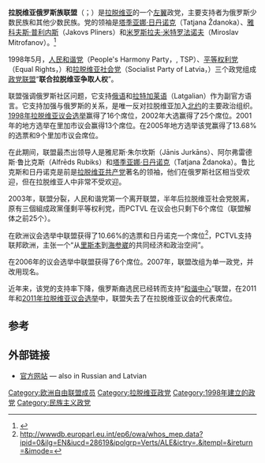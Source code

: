 {{Infobox political party
|country=拉脱维亚
|name = 拉脱维亚俄罗斯族联盟
|name_native = Latvijas Krievu savienība<br>Русский союз Латвии
|colorcode = blue
|logo = [[Image:For_Human_Rights_In_United_Latvia_logo.png|Image:For Human Rights In United Latvia logo.png]]
|leader = [[塔季亚娜·日丹诺克|塔季亚娜·日丹诺克]]<br>[[雅科夫斯·普利内斯|雅科夫斯·普利内斯]]<br>[[米罗斯拉夫·米特罗法诺夫|米罗斯拉夫·米特罗法诺夫]]
|foundation = 1998年（政党联盟）<br>2007年（政党）
|headquarters = [[里加|里加]]
|政治立场=[[左翼|左翼]]
|ideology = [[民主社会主义|民主社会主义]]<ref name="#1">{{Cite web |url=http://www.parties-and-elections.de/latvia.html |title=http://www.parties-and-elections.de/latvia.html |access-date=2013-04-10 |archive-date=2011-07-26 |archive-url=https://web.archive.org/web/20110726031852/http://www.parties-and-elections.de/latvia.html }}</ref><br>[[俄罗斯人在拉脱维亚|俄罗斯少数民族政治]]<ref name="#1"/>
|international = 无
|european = [[欧洲自由联盟|欧洲自由联盟]]
|europarl = [[綠黨/歐洲自由聯盟|綠黨/歐洲自由聯盟]]
|colours = [[红色|红色]]和[[蓝色|蓝色]]
| seats1_title  = [[拉脱维亚议会|议会]]
| seats1        = {{Infobox political party/seats|0|100|hex=#960018}}
| seats2_title  = [[欧洲议会|欧洲议会]]
| seats2        = {{Infobox political party/seats|1|9|hex=#960018}}
|website = [http://www.pctvl.lv http://www.pctvl.lv]
}}
'''拉脱维亚俄罗斯族联盟'''（{{lang-lv|Latvijas Krievu savienība}}；{{lang-ru|Русский союз Латвии}}）是[[拉脱维亚|拉脱维亚]]的一个[[左翼|左翼]]政党，主要支持者为俄罗斯少数民族和其他少数民族。党的领袖是[[塔季亚娜·日丹诺克|塔季亚娜·日丹诺克]]（Tatjana Ždanoka）、[[雅科夫斯·普利内斯|雅科夫斯·普利内斯]]（Jakovs Pliners）和[[米罗斯拉夫·米特罗法诺夫|米罗斯拉夫·米特罗法诺夫]]（Miroslav Mitrofanov）。<ref>{{Cite web |url=http://rus.delfi.lv/news/daily/politics/zapchel-vozglavili-zhdanok-pliner-i-mitrofanov.d?id=39034800 |title=ЗаПЧЕЛ возглавили Жданок, Плинер и Митрофанов |access-date=2013-04-10 |archive-date=2014-04-16 |archive-url=https://web.archive.org/web/20140416180549/http://rus.delfi.lv/news/daily/politics/zapchel-vozglavili-zhdanok-pliner-i-mitrofanov.d?id=39034800 |dead-url=no }}</ref>

1998年5月，[[人民和谐党|人民和谐党]]（People's Harmony Party，{{lang-lv|Tautas Saskaņas Partija}}, TSP）、[[平等权利党|平等权利党]]（Equal Rights，{{lang-lv|Līdztiesība}}）和[[拉脱维亚社会党|拉脱维亚社会党]]（Socialist Party of Latvia，{{lang-lv|Latvijas Sociālistiskā Partija}}）三个政党组成[[政党联盟|政党联盟]]“'''联合拉脱维亚争取人权'''”。

联盟强调俄罗斯社区问题，它支持[[俄语|俄语]]和[[拉特加莱语|拉特加莱语]]（Latgalian）作为副官方语言。它支持加强与俄罗斯的关系，是唯一反对拉脱维亚加入[[北约|北约]]的主要政治组织。[[1998年拉脱维亚议会选举|1998年拉脱维亚议会选举]]赢得了16个席位，2002年大选赢得了25个席位。2001年的地方选举在里加市议会赢得13个席位。在2005年地方选举该党赢得了13.68%的选票和9个里加市议会席位。

在此期间，联盟最杰出领导人是雅尼斯·朱尔坎斯（Jānis Jurkāns）、阿尔弗雷德斯·鲁比克斯（Alfrēds Rubiks）和[[塔季亚娜·日丹诺克|塔季亚娜·日丹诺克]]（Tatjana Ždanoka）。鲁比克斯和日丹诺克是前是[[拉脱维亚共产党|拉脱维亚共产党]]著名的领袖，他们在俄罗斯社区相当受欢迎，但在拉脱维亚人中非常不受欢迎。 

2003年，联盟分裂，人民和谐党第一个离开联盟，半年后拉脱维亚社会党脱离，原有三個組成政黨僅剩平等权利党，而PCTVL 在议会也只剩下6个席位（联盟解体之前25个）。

在欧洲议会选举中联盟获得了10.66%的选票和日丹诺克一个席位<ref>[http://wwwdb.europarl.eu.int/ep6/owa/whos_mep.data?ipid=0&ilg=EN&iucd=28619&ipolgrp=Verts/ALE&ictry=.&itempl=&ireturn=&imode= http://wwwdb.europarl.eu.int/ep6/owa/whos_mep.data?ipid=0&ilg=EN&iucd=28619&ipolgrp=Verts/ALE&ictry=.&itempl=&ireturn=&imode=]{{dead link|date=2017年12月 |bot=InternetArchiveBot |fix-attempted=yes }}</ref>，PCTVL支持联邦欧洲，主张一个“从[[里斯本|里斯本]]到[[海参崴|海参崴]]的共同经济和政治空间”。

在2006年的议会选举中联盟获得了6个席位。2007年，联盟改组为单一政党，并改用现名。

近年来，该党的支持率下降，俄罗斯裔选民已经转而支持“[[和谐中心|和谐中心]]”联盟，在2011年和[[2011年拉脱维亚议会选举|2011年拉脱维亚议会选举]]中，联盟失去了在拉脱维亚议会的代表席位。

==参考==
{{reflist}}

==外部链接==
*[http://www.pctvl.lv/?lang=en 官方网站] {{Wayback|url=http://www.pctvl.lv/?lang=en |date=20200807121953 }} — also in Russian and Latvian

{{拉脱维亚政党}}

{{DEFAULTSORT:For Human Rights In United Latvia}}
[[Category:欧洲自由联盟成员|Category:欧洲自由联盟成员]]
[[Category:拉脱维亚政党|Category:拉脱维亚政党]]
[[Category:1998年建立的政党|Category:1998年建立的政党]]
[[Category:民族主义政党|Category:民族主义政党]]